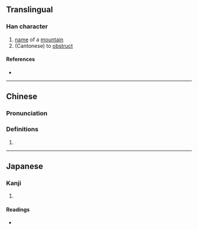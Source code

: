 {{character info/new}}
==Translingual==

===Han character===
{{Han char|rn=46|rad=山|as=09|sn=12|four=|canj=UDAM|ids=⿰山查}}

# [[name]] of a [[mountain]]
# (Cantonese) to [[obstruct]]

====References====
* {{Han ref|kx=0316.381|dkj=08318|hdz=10785.060|uh=5D56|ud=23894}}

----

==Chinese==
{{zh-forms}}

===Pronunciation===
{{zh-pron
|m=chá
|c=
|h=pfs=
|md=
|mn=
|w=
|mc=
|oc=
|cat=
}}

===Definitions===
{{zh-hanzi}}

# {{zh-only used in|嵖岈}}

----

==Japanese==

===Kanji===
{{ja-kanji|grade=|rs=山09}}

# {{defn|lang=ja|sort=山09}}

====Readings====
* {{ja-readings|on=[[さ]] (sa)|kun=}}
